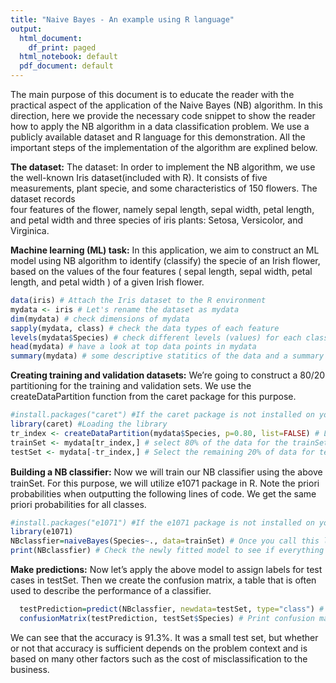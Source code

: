 ```yaml
---
title: "Naive Bayes - An example using R language"
output:
  html_document:
    df_print: paged
  html_notebook: default
  pdf_document: default
---
```

The main purpose of this document is to educate the reader with the practical aspect of the application of the Naive Bayes (NB) algorithm. In this direction, here we provide the necessary code snippet to show the reader how to apply the NB algorithm in a data classification problem. We use a publicly available dataset and R language for this demonstration. All the important steps of the implementation of the algorithm are explined below.

**The dataset:** The dataset: In order to implement the NB algorithm, we use the well-known Iris dataset(included with R). 
It consists of five measurements, plant specie, and some characteristics of 150 flowers. The dataset records  
four features of the flower, namely sepal length, sepal width, petal length, and petal width and three 
species of iris plants: Setosa, Versicolor, and Virginica.

**Machine learning (ML) task:** In this application, we aim to construct an ML model using NB algorithm to identify (classify) the specie of an Irish flower, based on the values of the four features ( sepal length, sepal width, petal length, and petal width ) of a given Irish flower.  

```r
data(iris) # Attach the Iris dataset to the R environment
mydata <- iris # Let's rename the dataset as mydata
dim(mydata) # check dimensions of mydata
sapply(mydata, class) # check the data types of each feature
levels(mydata$Species) # check different levels (values) for each class
head(mydata) # have a look at top data points in mydata
summary(mydata) # some descriptive statitics of the data and a summary of class distributions
```
**Creating training and validation datasets:** We’re going to construct a 80/20 partitioning for the training and validation sets. We use the createDataPartition function from the caret package for this purpose.
```r
#install.packages("caret") #If the caret package is not installed on your system, uncomment this line to install it first
library(caret) #Loading the library
tr_index <- createDataPartition(mydata$Species, p=0.80, list=FALSE) # List of 80% of the rows
trainSet <- mydata[tr_index,] # select 80% of the data for the trainSet
testSet <- mydata[-tr_index,] # Select the remaining 20% of data for testSet
```
**Building a NB classifier:** Now we will train our NB classiﬁer using the above trainSet. For this purpose, we will utilize e1071 package in R. Note the priori probabilities when outputting the following lines of code. We get the same priori probabilities for all classes.

```r
#install.packages("e1071") #If the e1071 package is not installed on your system, uncomment this line to install it first
library(e1071)
NBclassfier=naiveBayes(Species~., data=trainSet) # Once you call this line, R fits the NB model using trainSet
print(NBclassfier) # Check the newly fitted model to see if everything is OK.
```

**Make predictions:** Now let's apply the above model to assign labels for test cases in testSet. Then we create the confusion matrix, a table that is often used to describe the performance of a classifier.
```r
  testPrediction=predict(NBclassfier, newdata=testSet, type="class") # Assign labels for each test case
  confusionMatrix(testPrediction, testSet$Species) # Print confusion matrix 
```
We can see that the accuracy is 91.3%. It was a small test set, but whether or not that accuracy is sufficient depends on the problem context and is based on many other factors such as the cost of misclassification to the business.
